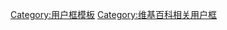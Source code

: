 {{Userbox
| border-c = #A9A9A9
| border-s = 1
| id-c     = black
| id-s     = 14
| id-fc    = yellow
| id       = <span style="color:#888888;">魚蛋<br>革命</span>
| info-c   = #A9A9A9
| info-s   = 9
| info-fc  = black
| info     = 此用戶認同或支持'''[[2016年旺角警民衝突|魚蛋革命]]'''，<br>並認為'''<span style="color:maroon;">只有警察</span>'''在濫用武力。
}}
<includeonly>[[Category:支持魚蛋革命的維基人|{{PAGENAME}}]]</includeonly>
<noinclude>
[[Category:用户框模板]]
[[Category:维基百科相关用户框]]
</noinclude>